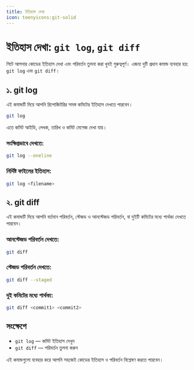 ```yaml
---
title: ইতিহাস দেখা
icon: teenyicons:git-solid
---
```


# ইতিহাস দেখা: `git log`, `git diff`

গিটে আপনার কোডের ইতিহাস দেখা এবং পরিবর্তন তুলনা করা খুবই গুরুত্বপূর্ণ। এজন্য দুটি প্রধান কমান্ড ব্যবহার হয়: `git log` এবং `git diff`।

## ১. git log

এই কমান্ডটি দিয়ে আপনি রিপোজিটরির সমস্ত কমিটের ইতিহাস দেখতে পারবেন।

```sh
git log
```

এতে কমিট আইডি, লেখক, তারিখ ও কমিট মেসেজ দেখা যায়।

### সংক্ষিপ্তভাবে দেখতে:
```sh
git log --oneline
```

### নির্দিষ্ট ফাইলের ইতিহাস:
```sh
git log <filename>
```

## ২. git diff

এই কমান্ডটি দিয়ে আপনি বর্তমান পরিবর্তন, স্টেজড ও আনস্টেজড পরিবর্তন, বা দুইটি কমিটের মধ্যে পার্থক্য দেখতে পারবেন।

### আনস্টেজড পরিবর্তন দেখতে:
```sh
git diff
```

### স্টেজড পরিবর্তন দেখতে:
```sh
git diff --staged
```

### দুই কমিটের মধ্যে পার্থক্য:
```sh
git diff <commit1> <commit2>
```

## সংক্ষেপে
- `git log` — কমিট ইতিহাস দেখুন
- `git diff` — পরিবর্তন তুলনা করুন

এই কমান্ডগুলো ব্যবহার করে আপনি সহজেই কোডের ইতিহাস ও পরিবর্তন বিশ্লেষণ করতে পারবেন।
